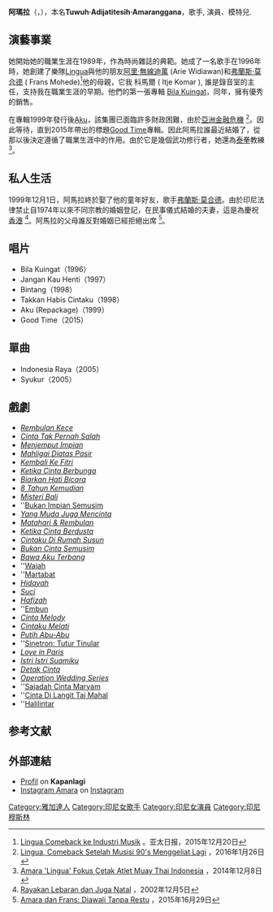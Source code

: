 {{expand|time=2016-02-28T01:27:55+00:00}}

{{藝人
|姓名 = 阿瑪拉
|類型 = 女藝人
|圖片 = 
|圖片尺寸 = 
|圖片簡介 = 
|本名 = 成長·阻止他·拉圖加納
|外文名 = Tuwuh Adijatitesih Amaranggana
|外文 = en
|暱稱 = 玛拉
|其他藝名 = 
|國籍 = {{IDN}}
|民族 = 
|籍貫 = 
|出生日期 = {{Birth date and age|1975|7|8}}
|出生地點 = {{IDN}}[[印度尼西亚|印度尼西亚]][[雅加达|雅加达]]
|逝世日期 = 
|逝世地點 = 
|職業 = [[歌手|歌手]]、[[演員|演員]]、[[模特兒|模特兒]], [[舞者|舞者]]
|語言 = 
|教育程度 = 
|母校 = 
|宗教信仰 = [[伊斯兰教|伊斯兰教]]
|配偶 = {{marriage|[[弗兰斯·莫合德|弗兰斯·莫合德]]|1999}}
|兒女 = Mahija Nathaniel Sambarana Aryantawira Mohede（兒子，2004年）<br/>Janitra Nathaniel Sambawikrama Mohede（兒子，2006年<br/>Rajaswa Nathaniel Mohede（兒子，2008年
|父母 = 
|親屬 = 
|音樂類型 = [[鄉村流行樂|鄉村流行樂]]、[[靈魂樂|靈魂樂]]
|演奏樂器 = 
|出道地點 = 
|出道日期 = 
|出道作 = [[Bila_Kuingat|Bila Kuingat]]
|代表作 = 
|著名角色 = 
|活躍年代 = 1989年－
|唱片公司 = 
|經紀公司 = Ris Music Wijaya
|簽名 = 
|簽名大小 = 
|簽名替代 = 
|網站 = 
|相關團體 = Lingua、{{tsl|id|Coboy|}}
|IMDb = 
|IAFD = 
|現任成員 = 
|過往成員 = 
|著名樂器 = 
|獎項 = 
}}
'''阿瑪拉'''（{{lang-id|Amara}}，{{bd|1975年|8月7日|catIdx=Amara}}），本名'''Tuwuh·Adijatitesih·Amaranggana'''，歌手, 演員、模特兒.

== 演藝事業 ==
她開始她的職業生涯在1989年，作為時尚雜誌的典範。她成了一名歌手在1996年時，她創建了樂隊[[Lingua|Lingua]]與他的朋友[[阿里·無線迪萬|阿里·無線迪萬]] (Arie Widiawan)和[[弗蘭斯·莫合德|弗蘭斯·莫合德]] ( Frans Mohede)<ref>[http://celebrity.okezone.com/read/2015/12/20/205/1271585/lingua-comeback-ke-industri-musik Lingua Comeback ke Industri Musik] {{Wayback|url=http://celebrity.okezone.com/read/2015/12/20/205/1271585/lingua-comeback-ke-industri-musik |date=20200725201816 }}。亚太日报，2015年12月20日</ref>他的母親，它我 科馬爾 ( Itje Komar ), 誰是錄音室的主任，支持我在職業生涯的早期。他們的第一張專輯 [[Bila_Kuingat|Bila Kuingat]]，同年，擁有優秀的銷售。

在專輯1999年發行後[[Aku|Aku]]，該集團已面臨許多財政困難，由於[[亞洲金融危機|亞洲金融危機]] <ref>[http://redaksi.co.id/46417/lingua-comeback-setelah-musisi-90s-menggeliat-lagi.html  Lingua, Comeback Setelah Musisi 90's Menggeliat Lagi] {{Wayback|url=http://redaksi.co.id/46417/lingua-comeback-setelah-musisi-90s-menggeliat-lagi.html |date=20160302132005 }}，2016年1月26日</ref>。因此等待，直到2015年帶出的標題[[Good_Time|Good Time]]專輯。因此阿馬拉誰最近結婚了，從那以後決定遵循了職業生涯中的作用。由於它是幾個武功修行者，她還為[[泰拳|泰拳]]教練 <ref>[http://www.republika.co.id/berita/senggang/blitz/14/12/08/ng9kq3-amara-lingua-fokus-cetak-atlet-muay-thai-indonesia Amara 'Lingua' Fokus Cetak Atlet Muay Thai Indonesia] {{Wayback|url=http://www.republika.co.id/berita/senggang/blitz/14/12/08/ng9kq3-amara-lingua-fokus-cetak-atlet-muay-thai-indonesia |date=20200522031220 }}，2014年12月8日</ref>。

== 私人生活 ==
1999年12月1日，阿馬拉終於娶了他的童年好友，歌手[[弗蘭斯·莫合德|弗蘭斯·莫合德]]。由於印尼法律禁止自1974年以來不同宗教的婚姻登記，在民事儀式結婚的夫妻，這是為慶祝[[香港|香港]] <ref>[http://www.suaramerdeka.com/harian/0212/05/nas19.htm Rayakan Lebaran dan Juga Natal] {{webarchive|url=https://web.archive.org/web/20160303225426/http://www.suaramerdeka.com/harian/0212/05/nas19.htm |date=2016-03-03 }}，2002年12月5日</ref>。阿馬拉的父母誰反對婚姻已經拒絕出席 <ref>[http://hot.detik.com/read/2015/06/29/170458/2955422/230/amara-dan-frans-diawali-tanpa-restu Amara dan Frans: Diawali Tanpa Restu] {{Wayback|url=http://hot.detik.com/read/2015/06/29/170458/2955422/230/amara-dan-frans-diawali-tanpa-restu |date=20160307231014 }}，2015年16月29日</ref>。

== 唱片 ==
*Bila Kuingat（1996） 
*Jangan Kau Henti（1997）
*Bintang（1998）
*Takkan Habis Cintaku（1998） 
*Aku (Repackage)（1999） 
*Good Time（2015）

== 單曲 ==
*Indonesia Raya（2005）
*Syukur（2005） 

== 戲劇 ==
* ''[[Rembulan_Kece|Rembulan Kece]]''
* ''[[Cinta_Tak_Pernah_Salah|Cinta Tak Pernah Salah]]''
* ''[[Menjemput_Impian|Menjemput Impian]]''
* ''[[Mahligai_Diatas_Pasir|Mahligai Diatas Pasir]]''
* ''[[Kembali_Ke_Fitri|Kembali Ke Fitri]]''
* ''[[Ketika_Cinta_Berbunga|Ketika Cinta Berbunga]]''
* ''[[Biarkan_Hati_Bicara|Biarkan Hati Bicara]]''
* ''[[8_Tahun_Kemudian|8 Tahun Kemudian]]''
* ''[[Misteri_Bali|Misteri Bali]]''
* ''[[Bukan_Impian_Semusim_(sinetron)|Bukan Impian Semusim]]
* ''[[Yang_Muda_Yang_Bercinta_(sinetron)|Yang Muda Juga Mencinta]]''
* ''[[Matahari_&_Rembulan|Matahari & Rembulan]]''
* ''[[Ketika_Cinta_Berdusta|Ketika Cinta Berdusta]]''
* ''[[Cintaku_Di_Rumah_Susun|Cintaku Di Rumah Susun]]''
* ''[[Bukan_Cinta_Semusim|Bukan Cinta Semusim]]''
* ''[[Bawa_Aku_Terbang|Bawa Aku Terbang]]''
* ''[[Wajah_(sinetron)|Wajah]]
* ''[[Martabat|Martabat]]
* ''[[Hidayah|Hidayah]]''
* ''[[Suci_(sinetron)|Suci]]''
* ''[[Hafizah|Hafizah]]''
* ''[[Embun_(sinetron)|Embun]]
* ''[[Cinta_Melody|Cinta Melody]]''
* ''[[Cintaku_Melati|Cintaku Melati]]''
* ''[[Putih_Abu-Abu|Putih Abu-Abu]]''
* ''[[Tutur_Tinular_Versi_2011|Sinetron: Tutur Tinular]]
* ''[[Love_In_Paris_(sinetron)|Love in Paris]]''
* ''[[Istri_Istri_Suamiku|Istri Istri Suamiku]]''
* ''[[Detak_Cinta|Detak Cinta]]''
* ''[[Operation_Wedding_Series|Operation Wedding Series]]''
* ''[[Sajadah_Cinta_Maryam|Sajadah Cinta Maryam]]
* ''[[Cinta_Di_Langit_Taj_Mahal|Cinta Di Langit Taj Mahal]]
* ''[[Halilintar_(sinetron)|Halilintar]]

== 参考文献 ==
{{Reflist|30em}}

== 外部連結 ==
*[http://www.kapanlagi.com/indonesia/a/amara_lingua/ Profil] {{Wayback|url=http://www.kapanlagi.com/indonesia/a/amara_lingua/ |date=20150925175405 }} on '''Kapanlagi'''
*[http://instagram.com/amaranggana Instagram Amara] {{Wayback|url=http://instagram.com/amaranggana |date=20180922152852 }} on [[Instagram|Instagram]]

{{DEFAULTSORT:Amara}}
[[Category:雅加達人|Category:雅加達人]]
[[Category:印尼女歌手|Category:印尼女歌手]]
[[Category:印尼女演員|Category:印尼女演員]]
[[Category:印尼穆斯林|Category:印尼穆斯林]]